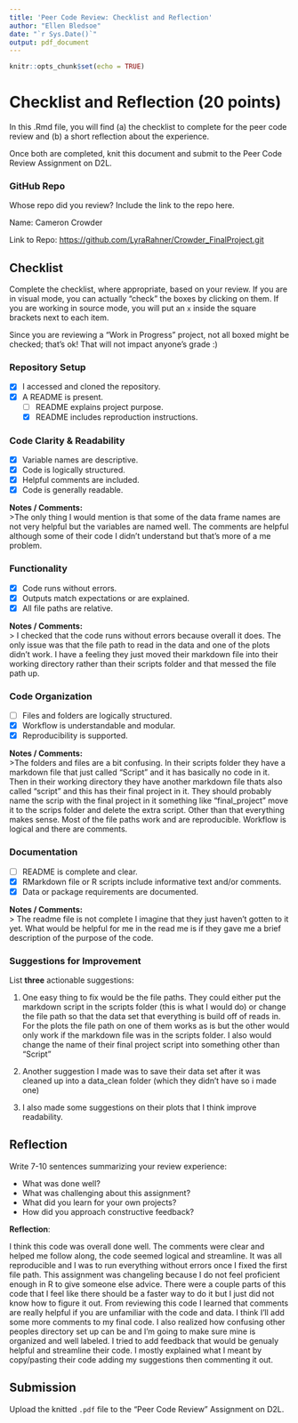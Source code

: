 ```yaml
---
title: 'Peer Code Review: Checklist and Reflection'
author: "Ellen Bledsoe"
date: "`r Sys.Date()`"
output: pdf_document
---
```


```r
knitr::opts_chunk$set(echo = TRUE)

```

# Checklist and Reflection (20 points)

In this .Rmd file, you will find (a) the checklist to complete for the peer code review and (b) a short reflection about the experience.

Once both are completed, knit this document and submit to the Peer Code Review Assignment on D2L.

### GitHub Repo

Whose repo did you review? Include the link to the repo here.

Name: Cameron Crowder

Link to Repo: <https://github.com/LyraRahner/Crowder_FinalProject.git>

## Checklist

Complete the checklist, where appropriate, based on your review. If you are in visual mode, you can actually "check" the boxes by clicking on them. If you are working in source mode, you will put an `x` inside the square brackets next to each item.

Since you are reviewing a "Work in Progress" project, not all boxed might be checked; that's ok! That will not impact anyone's grade :)

### Repository Setup

-   [x] I accessed and cloned the repository.
-   [x] A README is present.
    -   [ ] README explains project purpose.
    -   [x] README includes reproduction instructions.

### Code Clarity & Readability

-   [x] Variable names are descriptive.
-   [x] Code is logically structured.
-   [x] Helpful comments are included.
-   [x] Code is generally readable.

**Notes / Comments:**\
\>The only thing I would mention is that some of the data frame names are not very helpful but the variables are named well. The comments are helpful although some of their code I didn't understand but that's more of a me problem.

### Functionality

-   [x] Code runs without errors.
-   [x] Outputs match expectations or are explained.
-   [x] All file paths are relative.

**Notes / Comments:**\
\> I checked that the code runs without errors because overall it does. The only issue was that the file path to read in the data and one of the plots didn't work. I have a feeling they just moved their markdown file into their working directory rather than their scripts folder and that messed the file path up.

### Code Organization

-   [ ] Files and folders are logically structured.
-   [x] Workflow is understandable and modular.
-   [x] Reproducibility is supported.

**Notes / Comments:**\
\>The folders and files are a bit confusing. In their scripts folder they have a markdown file that just called "Script" and it has basically no code in it. Then in their working directory they have another markdown file thats also called "script" and this has their final project in it. They should probably name the scrip with the final project in it something like "final_project" move it to the scrips folder and delete the extra script. Other than that everything makes sense. Most of the file paths work and are reproducible. Workflow is logical and there are comments.

### Documentation

-   [ ] README is complete and clear.
-   [x] RMarkdown file or R scripts include informative text and/or comments.
-   [x] Data or package requirements are documented.

**Notes / Comments:**\
\> The readme file is not complete I imagine that they just haven't gotten to it yet. What would be helpful for me in the read me is if they gave me a brief description of the purpose of the code.

### Suggestions for Improvement

List **three** actionable suggestions:

1.  One easy thing to fix would be the file paths. They could either put the markdown script in the scripts folder (this is what I would do) or change the file path so that the data set that everything is build off of reads in. For the plots the file path on one of them works as is but the other would only work if the markdown file was in the scripts folder. I also would change the name of their final project script into something other than "Script"

2.  Another suggestion I made was to save their data set after it was cleaned up into a data_clean folder (which they didn't have so i made one)

3.  I also made some suggestions on their plots that I think improve readability.

## Reflection

Write 7-10 sentences summarizing your review experience:

-   What was done well?
-   What was challenging about this assignment?
-   What did you learn for your own projects?
-   How did you approach constructive feedback?

**Reflection**:

I think this code was overall done well. The comments were clear and helped me follow along, the code seemed logical and streamline. It was all reproducible and I was to run everything without errors once I fixed the first file path. This assignment was changeling because I do not feel proficient enough in R to give someone else advice. There were a couple parts of this code that I feel like there should be a faster way to do it but I just did not know how to figure it out. From reviewing this code I learned that comments are really helpful if you are unfamiliar with the code and data. I think I'll add some more comments to my final code. I also realized how confusing other peoples directory set up can be and I'm going to make sure mine is organized and well labeled. I tried to add feedback that would be genualy helpful and streamline their code. I mostly explained what I meant by copy/pasting their code adding my suggestions then commenting it out.

## Submission

Upload the knitted `.pdf` file to the "Peer Code Review" Assignment on D2L.
